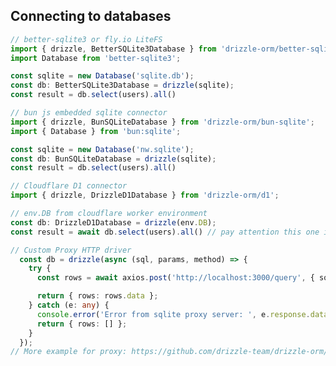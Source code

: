 ## Connecting to databases

```typescript copy
// better-sqlite3 or fly.io LiteFS
import { drizzle, BetterSQLite3Database } from 'drizzle-orm/better-sqlite3';
import Database from 'better-sqlite3';

const sqlite = new Database('sqlite.db');
const db: BetterSQLite3Database = drizzle(sqlite);
const result = db.select(users).all()

// bun js embedded sqlite connector
import { drizzle, BunSQLiteDatabase } from 'drizzle-orm/bun-sqlite';
import { Database } from 'bun:sqlite';

const sqlite = new Database('nw.sqlite');
const db: BunSQLiteDatabase = drizzle(sqlite);
const result = db.select(users).all()

// Cloudflare D1 connector
import { drizzle, DrizzleD1Database } from 'drizzle-orm/d1';

// env.DB from cloudflare worker environment
const db: DrizzleD1Database = drizzle(env.DB);
const result = await db.select(users).all() // pay attention this one is async

// Custom Proxy HTTP driver
  const db = drizzle(async (sql, params, method) => {
    try {
      const rows = await axios.post('http://localhost:3000/query', { sql, params, method });

      return { rows: rows.data };
    } catch (e: any) {
      console.error('Error from sqlite proxy server: ', e.response.data)
      return { rows: [] };
    }
  });
// More example for proxy: https://github.com/drizzle-team/drizzle-orm/tree/main/examples/sqlite-proxy
```
